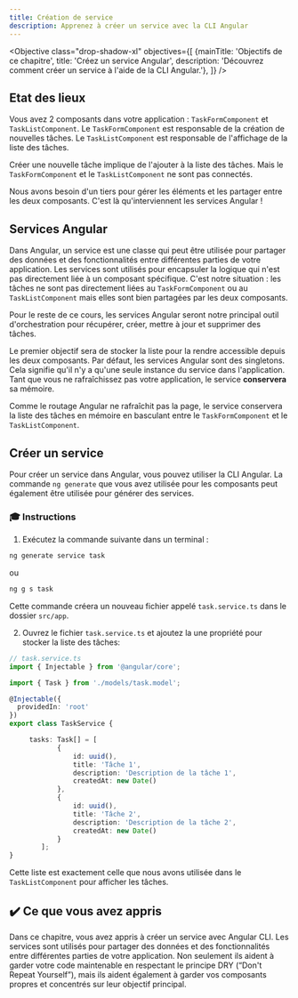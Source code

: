 ```yaml
---
title: Création de service
description: Apprenez à créer un service avec la CLI Angular
---
```



<Objective class="drop-shadow-xl" objectives={[
{mainTitle: 'Objectifs de ce chapitre', title: 'Créez un service Angular', description: 'Découvrez comment créer un service à l\'aide de la CLI Angular.'},
]} />

## Etat des lieux

Vous avez 2 composants dans votre application : `TaskFormComponent` et `TaskListComponent`.
Le `TaskFormComponent` est responsable de la création de nouvelles tâches.
Le `TaskListComponent` est responsable de l'affichage de la liste des tâches.

Créer une nouvelle tâche implique de l'ajouter à la liste des tâches.
Mais le `TaskFormComponent` et le `TaskListComponent` ne sont pas connectés.

Nous avons besoin d'un tiers pour gérer les éléments et les partager entre les deux composants.
C'est là qu'interviennent les services Angular !

## Services Angular

Dans Angular, un service est une classe qui peut être utilisée pour partager des données et des fonctionnalités entre différentes parties de votre application.
Les services sont utilisés pour encapsuler la logique qui n'est pas directement liée à un composant spécifique.
C'est notre situation : les tâches ne sont pas directement liées au `TaskFormComponent` ou au `TaskListComponent` mais elles sont bien partagées par les deux composants.

Pour le reste de ce cours, les services Angular seront notre principal outil d'orchestration pour récupérer, créer, mettre à jour et supprimer des tâches.

Le premier objectif sera de stocker la liste pour la rendre accessible depuis les deux composants.
Par défaut, les services Angular sont des singletons. Cela signifie qu'il n'y a qu'une seule instance du service dans l'application.
Tant que vous ne rafraîchissez pas votre application, le service **conservera** sa mémoire.

Comme le routage Angular ne rafraîchit pas la page, le service conservera la liste des tâches en mémoire en basculant entre le `TaskFormComponent` et le `TaskListComponent`.

## Créer un service

Pour créer un service dans Angular, vous pouvez utiliser la CLI Angular.
La commande `ng generate` que vous avez utilisée pour les composants peut également être utilisée pour générer des services.

### 🎓 Instructions

1. Exécutez la commande suivante dans un terminal :

```bash
ng generate service task
```

ou 

```bash
ng g s task
```

Cette commande créera un nouveau fichier appelé `task.service.ts` dans le dossier `src/app`.

2. Ouvrez le fichier `task.service.ts` et ajoutez la  une propriété pour stocker la liste des tâches:

```typescript ins={"Importez l\'interface des tâches": 3-4} ins={"Ajoutez la variable des tâches": 10-24}
// task.service.ts
import { Injectable } from '@angular/core';

import { Task } from './models/task.model';

@Injectable({
  providedIn: 'root'
})
export class TaskService {

     tasks: Task[] = [
            {
                id: uuid(),
                title: 'Tâche 1',
                description: 'Description de la tâche 1',
                createdAt: new Date()
            },
            {
                id: uuid(),
                title: 'Tâche 2',
                description: 'Description de la tâche 2',
                createdAt: new Date()
            }
        ];
}
```

Cette liste est exactement celle que nous avons utilisée dans le `TaskListComponent` pour afficher les tâches.

## ✔️ Ce que vous avez appris

Dans ce chapitre, vous avez appris à créer un service avec Angular CLI.
Les services sont utilisés pour partager des données et des fonctionnalités entre différentes parties de votre application.
Non seulement ils aident à garder votre code maintenable en respectant le principe DRY (“Don't Repeat Yourself”), mais ils aident également à garder vos composants propres et concentrés sur leur objectif principal.
